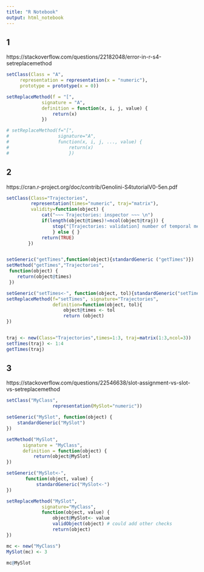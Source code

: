 ```yaml
---
title: "R Notebook"
output: html_notebook
---
```



## 1
https://stackoverflow.com/questions/22182048/error-in-r-s4-setreplacemethod

```r
setClass(Class = "A",
     representation = representation(x = "numeric"),
     prototype = prototype(x = 0))

setReplaceMethod(f = "[",
             signature = "A",
             definition = function(x, i, j, value) {
                 return(x)
             })

# setReplaceMethod(f="[", 
#                  signature="A", 
#                  function(x, i, j, ..., value) { 
#                      return(x) 
#                      })
```


## 2
https://cran.r-project.org/doc/contrib/Genolini-S4tutorialV0-5en.pdf


```r
setClass(Class="Trajectories", 
         representation(times="numeric", traj="matrix"), 
         validity=function(object) { 
             cat("~~~ Trajectories: inspector ~~~ \n") 
             if(length(object@times)!=ncol(object@traj)) { 
                 stop("[Trajectories: validation] number of temporal meas. not correspond") 
                 } else { }
             return(TRUE)
        })


setGeneric("getTimes",function(object){standardGeneric ("getTimes")})
setMethod("getTimes","Trajectories",
 function(object) {
    return(object@times)
 })

setGeneric("setTimes<-", function(object, tol){standardGeneric("setTimes<-")})
setReplaceMethod(f="setTimes", signature="Trajectories", 
                 definition=function(object, tol){ 
                     object@times <- tol
                     return (object)
})


traj <- new(Class="Trajectories",times=1:3, traj=matrix(1:3,ncol=3))
setTimes(traj) <- 1:4
getTimes(traj)
```


## 3

https://stackoverflow.com/questions/22546638/slot-assignment-vs-slot-vs-setreplacemethod

```r
setClass("MyClass", 
                 representation(MySlot="numeric"))

setGeneric("MySlot", function(object) {
    standardGeneric("MySlot")
})

setMethod("MySlot",
      signature = "MyClass",
      definition = function(object) {
          return(object@MySlot)
})

setGeneric("MySlot<-",
       function(object, value) {
           standardGeneric("MySlot<-")
})

setReplaceMethod("MySlot",
             signature="MyClass",
             function(object, value) {
                 object@MySlot<- value
                 validObject(object) # could add other checks
                 return(object)
})

mc <- new("MyClass")
MySlot(mc) <- 3

mc@MySlot
```

